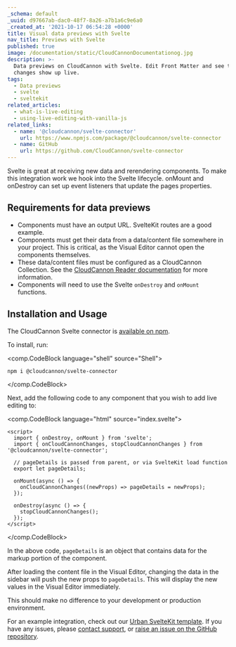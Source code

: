 ```yaml
---
_schema: default
_uuid: d97667ab-dac0-48f7-8a26-a7b1a6c9e6a0
_created_at: '2021-10-17 06:54:28 +0000'
title: Visual data previews with Svelte
nav_title: Previews with Svelte
published: true
image: /documentation/static/CloudCannonDocumentationog.jpg
description: >-
  Data previews on CloudCannon with Svelte. Edit Front Matter and see the
  changes show up live.
tags:
  - Data previews
  - svelte
  - sveltekit
related_articles:
  - what-is-live-editing
  - using-live-editing-with-vanilla-js
related_links:
  - name: '@cloudcannon/svelte-connector'
    url: https://www.npmjs.com/package/@cloudcannon/svelte-connector
  - name: GitHub
    url: https://github.com/CloudCannon/svelte-connector
---
```

Svelte is great at receiving new data and rerendering components. To make this integration work we hook into the Svelte lifecycle. onMount and onDestroy can set up event listeners that update the pages properties.

## Requirements for data previews

* Components must have an output URL. SvelteKit routes are a good example.
* Components must get their data from a data/content file somewhere in your project. This is critical, as the Visual Editor cannot open the components themselves.
* These data/content files must be configured as a CloudCannon Collection. See the [CloudCannon Reader documentation](https://github.com/CloudCannon/reader#readme) for more information.
* Components will need to use the Svelte `onDestroy` and `onMount` functions.

## Installation and Usage

The CloudCannon Svelte connector is [available on npm](https://www.npmjs.com/package/@cloudcannon/svelte-connector).

To install, run:

<comp.CodeBlock language="shell" source="Shell">
```
npm i @cloudcannon/svelte-connector
```
</comp.CodeBlock>

Next, add the following code to any component that you wish to add live editing to:

<comp.CodeBlock language="html" source="index.svelte">
```
<script>
  import { onDestroy, onMount } from 'svelte';
  import { onCloudCannonChanges, stopCloudCannonChanges } from '@cloudcannon/svelte-connector';

  // pageDetails is passed from parent, or via SvelteKit load function
  export let pageDetails;

  onMount(async () => {
    onCloudCannonChanges((newProps) => pageDetails = newProps);
  });

  onDestroy(async () => {
    stopCloudCannonChanges();
  });
</script>
```
</comp.CodeBlock>

In the above code, `pageDetails` is an object that contains data for the markup portion of the component.

After loading the content file in the Visual Editor, changing the data in the sidebar will push the new props to `pageDetails`. This will display the new values in the Visual Editor immediately.

This should make no difference to your development or production environment.

For an example integration, check out our [Urban SvelteKit template](/community/themes/urban/). If you have any issues, please [contact support](/contact/), or [raise an issue on the GitHub repository](https://github.com/CloudCannon/svelte-connector/issues).